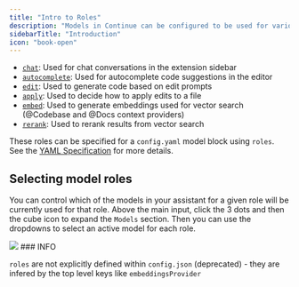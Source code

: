 ```yaml
---
title: "Intro to Roles"
description: "Models in Continue can be configured to be used for various roles in the extension."
sidebarTitle: "Introduction"
icon: "book-open"
---
```


* [`chat`](https://docs.continue.dev/customize/model-roles/chat): Used for chat conversations in the extension sidebar
* [`autocomplete`](https://docs.continue.dev/customize/model-roles/autocomplete): Used for autocomplete code suggestions in the editor
* [`edit`](https://docs.continue.dev/customize/model-roles/edit): Used to generate code based on edit prompts
* [`apply`](https://docs.continue.dev/customize/model-roles/apply): Used to decide how to apply edits to a file
* [`embed`](https://docs.continue.dev/customize/model-roles/embeddings): Used to generate embeddings used for vector search (@Codebase and @Docs context providers)
* [`rerank`](https://docs.continue.dev/customize/model-roles/reranking): Used to rerank results from vector search

These roles can be specified for a `config.yaml` model block using `roles`. See the [YAML Specification](/reference#models) for more details.

## Selecting model roles

You can control which of the models in your assistant for a given role will be currently used for that role. Above the main input, click the 3 dots and then the cube icon to expand the `Models` section. Then you can use the dropdowns to select an active model for each role.

<Frame>
  <img src="https://docs.continue.dev/assets/images/settings-model-roles-5e5f8a6bd9137b70cf94178a7e45847c.png" />
</Frame>

<Note>
  ### INFO

  `roles` are not explicitly defined within `config.json` (deprecated) - they are infered by the top level keys like `embeddingsProvider`
</Note>
